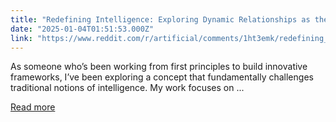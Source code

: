 ```yaml
---
title: "Redefining Intelligence: Exploring Dynamic Relationships as the Core of AI"
date: "2025-01-04T01:51:53.000Z"
link: "https://www.reddit.com/r/artificial/comments/1ht3emk/redefining_intelligence_exploring_dynamic/"
---
```


As someone who’s been working from first principles to build innovative frameworks, I’ve been exploring a concept that fundamentally challenges traditional notions of intelligence. My work focuses on ...

[Read more](https://www.reddit.com/r/artificial/comments/1ht3emk/redefining_intelligence_exploring_dynamic/)
